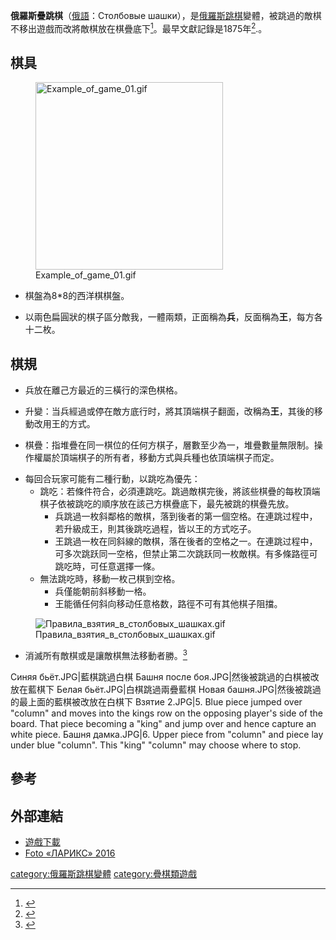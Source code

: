 '''俄羅斯疊跳棋'''（[[俄語|俄語]]：Столбовые шашки），是[[俄羅斯跳棋|俄羅斯跳棋]]變體，被跳過的敵棋不移出遊戲而改將敵棋放在棋疊底下<ref>{{Cite web |url=http://www.iggamecenter.com/info/en/bashni.html |title=Bashni  Rules |accessdate=2011-04-30 |archive-date=2011-02-13 |archive-url=https://web.archive.org/web/20110213224312/http://www.iggamecenter.com/info/en/bashni.html |dead-url=no }}</ref>。最早文獻記錄是1875年<ref>{{Cite web |url=http://www.draughts.ru/russian/bashni_r.htm |title=Шашки в России |accessdate=2011-04-30 |archive-date=2012-10-19 |archive-url=https://web.archive.org/web/20121019194333/http://www.draughts.ru/russian/bashni_r.htm |dead-url=no }}</ref>.。

==棋具==
[[File:Example_of_game_01.gif|300px]]
*棋盤為8*8的西洋棋棋盤。

*以兩色扁圓狀的棋子區分敵我，一體兩類，正面稱為'''兵'''，反面稱為'''王'''，每方各十二枚。

==棋規==

*兵放在離己方最近的三橫行的深色棋格。

*升變：当兵經過或停在敵方底行时，將其頂端棋子翻面，改稱為'''王'''，其後的移動改用王的方式。

*棋疊：指堆疊在同一棋位的任何方棋子，層數至少為一，堆疊數量無限制。操作權屬於頂端棋子的所有者，移動方式與兵種也依頂端棋子而定。

*每回合玩家可能有二種行動，以跳吃為優先：
**跳吃：若條件符合，必須連跳吃。跳過敵棋完後，將該些棋疊的每枚頂端棋子依被跳吃的順序放在該己方棋疊底下，最先被跳的棋疊先放。
***兵跳過一枚斜鄰格的敵棋，落到後者的第一個空格。在連跳过程中，若升級成王，則其後跳吃過程，皆以王的方式吃子。
***王跳過一枚在同斜線的敵棋，落在後者的空格之一。在連跳过程中，可多次跳跃同一空格，但禁止第二次跳跃同一枚敵棋。有多條路徑可跳吃時，可任意選擇一條。
**無法跳吃時，移動一枚己棋到空格。
***兵僅能朝前斜移動一格。
***王能循任何斜向移动任意格数，路徑不可有其他棋子阻擋。
[[File:Правила_взятия_в_столбовых_шашках.gif|thumb]]

*消滅所有敵棋或是讓敵棋無法移動者勝。<ref>{{Cite web |url=http://www.draughts.ru/russian/bashni_r.htm |title=СТОЛБОВЫЕ ШАШКИ, УДИВЛЯЮЩИЕ МИР |accessdate=2011-04-30 |archive-date=2012-10-19 |archive-url=https://web.archive.org/web/20121019194333/http://www.draughts.ru/russian/bashni_r.htm |dead-url=no }}</ref>
<gallery>
Синяя бьёт.JPG|藍棋跳過白棋
Башня после боя.JPG|然後被跳過的白棋被改放在藍棋下
Белая бьёт.JPG|白棋跳過兩疊藍棋
Новая башня.JPG|然後被跳過的最上面的藍棋被改放在白棋下
Взятие 2.JPG|5. Blue piece jumped over "column" and moves into the kings row on the opposing player's side of the board.  That piece becoming a "king" and jump over and hence capture an white piece.
Башня дамка.JPG|6. Upper piece from "column" and piece lay under blue "column". This "king" "column" may choose where to stop.
</gallery>

==參考==
<div class="references-small">
<references/>
</div>

==外部連結==

*[http://www.zillions-of-games.com/cgi-bin/zilligames/submissions.cgi?do=show;id=1767 遊戲下載]{{Wayback|url=http://www.zillions-of-games.com/cgi-bin/zilligames/submissions.cgi?do=show;id=1767 |date=20170415045434 }}
* [http://64-100.com/images/stories/2016/1723/5.jpg Foto «ЛАРИКС» 2016]{{Wayback|url=http://64-100.com/images/stories/2016/1723/5.jpg |date=20170429160242 }}

[[category:俄羅斯跳棋變體|category:俄羅斯跳棋變體]]
[[category:疊棋類遊戲|category:疊棋類遊戲]]